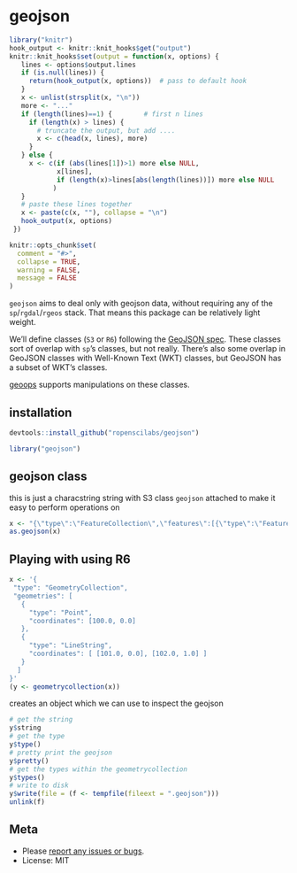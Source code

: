 geojson
=======

```r
library("knitr")
hook_output <- knitr::knit_hooks$get("output")
knitr::knit_hooks$set(output = function(x, options) {
   lines <- options$output.lines
   if (is.null(lines)) {
     return(hook_output(x, options))  # pass to default hook
   }
   x <- unlist(strsplit(x, "\n"))
   more <- "..."
   if (length(lines)==1) {        # first n lines
     if (length(x) > lines) {
       # truncate the output, but add ....
       x <- c(head(x, lines), more)
     }
   } else {
     x <- c(if (abs(lines[1])>1) more else NULL,
            x[lines],
            if (length(x)>lines[abs(length(lines))]) more else NULL
           )
   }
   # paste these lines together
   x <- paste(c(x, ""), collapse = "\n")
   hook_output(x, options)
 })

knitr::opts_chunk$set(
  comment = "#>",
  collapse = TRUE,
  warning = FALSE,
  message = FALSE
)
```

`geojson` aims to deal only with geojson data, without requiring any of the `sp`/`rgdal`/`rgeos` stack. That means this package can be relatively light weight.

We'll define classes (`S3` or `R6`) following the [GeoJSON spec][geojsonspec]. These classes sort of overlap with `sp`'s classes, but not really. There's also some overlap in GeoJSON classes with Well-Known Text (WKT) classes, but GeoJSON has a subset of WKT's classes.

[geoops](https://github.com/ropenscilabs/geoops) supports manipulations on these classes.

## installation

```r
devtools::install_github("ropenscilabs/geojson")
```

```r
library("geojson")
```

## geojson class

this is just a characstring string with S3 class `geojson` attached to make it easy to perform operations on

```r
x <- "{\"type\":\"FeatureCollection\",\"features\":[{\"type\":\"Feature\",\"geometry\":{\"type\":\"Point\",\"coordinates\":[-99.74,32.45]},\"properties\":{}}]}"
as.geojson(x)
```

## Playing with using R6

```r
x <- '{
 "type": "GeometryCollection",
 "geometries": [
   {
     "type": "Point",
     "coordinates": [100.0, 0.0]
   },
   {
     "type": "LineString",
     "coordinates": [ [101.0, 0.0], [102.0, 1.0] ]
   }
  ]
}'
(y <- geometrycollection(x))
```

creates an object which we can use to inspect the geojson

```r
# get the string
y$string
# get the type
y$type()
# pretty print the geojson
y$pretty()
# get the types within the geometrycollection
y$types()
# write to disk
y$write(file = (f <- tempfile(fileext = ".geojson")))
unlink(f)
```

## Meta

* Please [report any issues or bugs](https://github.com/ropenscilabs/sifter/issues).
* License: MIT

[geojsonspec]: http://geojson.org/geojson-spec.html
[jqr]: https://github.com/ropensci/jqr
[jq]: https://github.com/stedolan/jq

